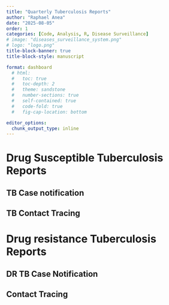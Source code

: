 ```yaml
---
title: "Quarterly Tuberculosis Reports"
author: "Raphael Anea"
date: "2025-08-05"
order: 1
categories: [Code, Analysis, R, Disease Surveillance]
# image: "diseases_surveillance_system.png"
# logo: "logo.png"
title-block-banner: true
title-block-style: manuscript

format: dashboard
  # html:
  #   toc: true
  #   toc-depth: 2
  #   theme: sandstone
  #   number-sections: true
  #   self-contained: true
  #   code-fold: true
  #   fig-cap-location: bottom

editor_options:
  chunk_output_type: inline
---
```


# Drug Susceptible Tuberculosis Reports

## TB Case notification

## TB Contact Tracing

# Drug resistance Tuberculosis Reports

## DR TB Case Notification

## Contact Tracing
